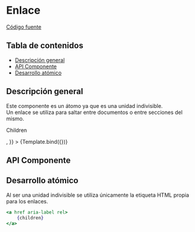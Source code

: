 
<Meta title="Atoms/Redirect" component={Redirect} />


# Enlace

[Código fuente](https://github.com/SGDavid2719/DesignSystem/tree/master/src/stories/atoms/Redirect)

## Tabla de contenidos

-   [Descripción general](#descripción-general)
-   [API Componente](#api-componente)
-   [Desarrollo atómico](#desarrollo-atómico)

## Descripción general

Este componente es un átomo ya que es una unidad indivisible. <br />
Un enlace se utiliza para saltar entre documentos o entre secciones del mismo.

<Canvas>
    <Story
        name="Default"
        args={{
            href: "/?path=/story/atoms-button--default",
            rel: "next",
            ariaLabel: "children",
            children: <p>Children</p>,
        }}
    >
        {Template.bind({})}
    </Story>
</Canvas>

## API Componente

<Props of={Redirect} />

## Desarrollo atómico

Al ser una unidad indivisible se utiliza únicamente la etiqueta HTML propia para los enlaces.

```jsx
<a href aria-label rel>
    {children}
</a>
```
